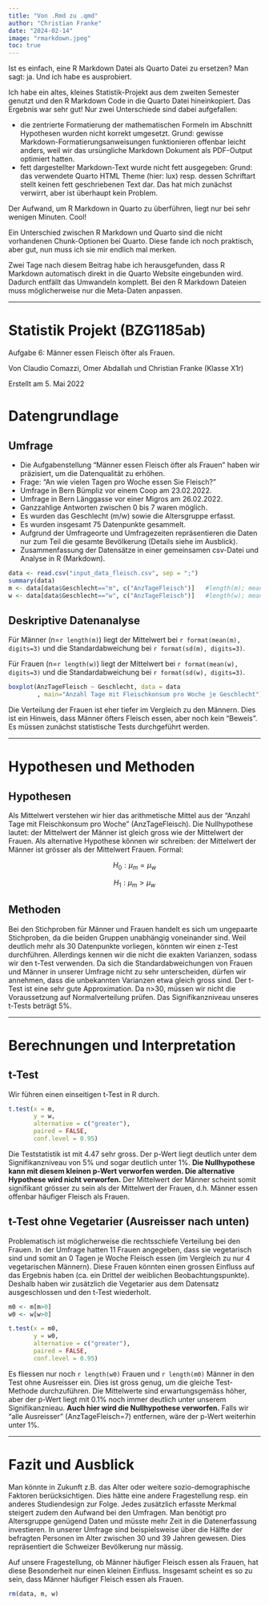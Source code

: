 ```yaml
---
title: "Von .Rmd zu .qmd"
author: "Christian Franke"
date: "2024-02-14"
image: "rmarkdown.jpeg"
toc: true
---
```


Ist es einfach, eine R Markdown Datei als Quarto Datei zu ersetzen? Man sagt: ja. Und ich habe es ausprobiert.

Ich habe ein altes, kleines Statistik-Projekt aus dem zweiten Semester genutzt und den R Markdown Code in die Quarto Datei hineinkopiert. Das Ergebnis war sehr gut! Nur zwei Unterschiede sind dabei aufgefallen:

* die zentrierte Formatierung der mathematischen Formeln im Abschnitt Hypothesen wurden nicht korrekt umgesetzt. Grund: gewisse Markdown-Formatierungsanweisungen funktionieren offenbar leicht anders, weil wir das ursüngliche Markdown Dokument als PDF-Output optimiert hatten.
* fett dargestellter Markdown-Text wurde nicht fett ausgegeben: Grund: das verwendete Quarto HTML Theme (hier: lux) resp. dessen Schriftart stellt keinen fett geschriebenen Text dar. Das hat mich zunächst verwirrt, aber ist überhaupt kein Problem.

:::{.callout-tip title="Fazit" icon=false}
Der Aufwand, um R Markdown in Quarto zu überführen, liegt nur bei sehr wenigen Minuten. Cool!
:::

Ein Unterschied zwischen R Markdown und Quarto sind die nicht vorhandenen Chunk-Optionen bei Quarto. Diese fande ich noch praktisch, aber gut, nun muss ich sie mir endlich mal merken.

:::{.callout-info title="Update" icon=false}
Zwei Tage nach diesem Beitrag habe ich herausgefunden, dass R Markdown automatisch direkt in die Quarto Website eingebunden wird. Dadurch entfällt das Umwandeln komplett. Bei den R Markdown Dateien muss möglicherweise nur die Meta-Daten anpassen.
:::

------------------------------------------------------------------------

# Statistik Projekt (BZG1185ab)
Aufgabe 6: Männer essen Fleisch öfter als Frauen.

Von Claudio Comazzi, Omer Abdallah und Christian Franke (Klasse X1r)

Erstellt am 5. Mai 2022

# Datengrundlage

## Umfrage

-   Die Aufgabenstellung "Männer essen Fleisch öfter als Frauen" haben wir präzisiert, um die Datenqualität zu erhöhen.
-   Frage: "An wie vielen Tagen pro Woche essen Sie Fleisch?"
-   Umfrage in Bern Bümpliz vor einem Coop am 23.02.2022.
-   Umfrage in Bern Länggasse vor einer Migros am 26.02.2022.
-   Ganzzahlige Antworten zwischen 0 bis 7 waren möglich.
-   Es wurden das Geschlecht (m/w) sowie die Altersgruppe erfasst.
-   Es wurden insgesamt 75 Datenpunkte gesammelt.
-   Aufgrund der Umfrageorte und Umfragezeiten repräsentieren die Daten nur zum Teil die gesamte Bevölkerung (Details siehe im Ausblick).
-   Zusammenfassung der Datensätze in einer gemeinsamen csv-Datei und Analyse in R (Markdown).

```r

data <- read.csv("input_data_fleisch.csv", sep = ";")
summary(data)
m <- data[data$Geschlecht=="m", c("AnzTageFleisch")]   #length(m); mean(m); sd(m)
w <- data[data$Geschlecht=="w", c("AnzTageFleisch")]   #length(w); mean(w); sd(w)

```

## Deskriptive Datenanalyse

Für Männer (n=`r length(m)`) liegt der Mittelwert bei `r format(mean(m), digits=3)` und die Standardabweichung bei `r format(sd(m), digits=3)`.

Für Frauen (n=`r length(w)`) liegt der Mittelwert bei `r format(mean(w), digits=3)` und die Standardabweichung bei `r format(sd(w), digits=3)`.

```r

boxplot(AnzTageFleisch ~ Geschlecht, data = data
        , main="Anzahl Tage mit Fleischkonsum pro Woche je Geschlecht")

```

Die Verteilung der Frauen ist eher tiefer im Vergleich zu den Männern. Dies ist ein Hinweis, dass Männer öfters Fleisch essen, aber noch kein "Beweis". Es müssen zunächst statistische Tests durchgeführt werden.

------------------------------------------------------------------------

# Hypothesen und Methoden

## Hypothesen

Als Mittelwert verstehen wir hier das arithmetische Mittel aus der "Anzahl Tage mit Fleischkonsum pro Woche" (AnzTageFleisch). Die Nullhypothese lautet: der Mittelwert der Männer ist gleich gross wie der Mittelwert der Frauen. Als alternative Hypothese können wir schreiben: der Mittelwert der Männer ist grösser als der Mittelwert Frauen. Formal:

<center> $H_{0}: \mu_{m} = \mu_{w}$

$H_{1}: \mu_{m} > \mu_{w}$ </center>

## Methoden

Bei den Stichproben für Männer und Frauen handelt es sich um ungepaarte Stichproben, da die beiden Gruppen unabhängig voneinander sind. Weil deutlich mehr als 30 Datenpunkte vorliegen, könnten wir einen z-Test durchführen. Allerdings kennen wir die nicht die exakten Varianzen, sodass wir den t-Test verwenden. Da sich die Standardabweichungen von Frauen und Männer in unserer Umfrage nicht zu sehr unterscheiden, dürfen wir annehmen, dass die unbekannten Varianzen etwa gleich gross sind. Der t-Test ist eine sehr gute Approximation. Da n\>30, müssen wir nicht die Voraussetzung auf Normalverteilung prüfen. Das Signifikanzniveau unseres t-Tests beträgt 5%.

------------------------------------------------------------------------

# Berechnungen und Interpretation

## t-Test

Wir führen einen einseitigen t-Test in R durch.

```r

t.test(x = m,
       y = w,
       alternative = c("greater"),
       paired = FALSE,
       conf.level = 0.95)

```

Die Teststatistik ist mit 4.47 sehr gross. Der p-Wert liegt deutlich unter dem Signifikanzniveau von 5% und sogar deutlich unter 1%. **Die Nullhypothese kann mit diesem kleinen p-Wert verworfen werden. Die alternative Hypothese wird nicht verworfen.** Der Mittelwert der Männer scheint somit signifikant grösser zu sein als der Mittelwert der Frauen, d.h. Männer essen offenbar häufiger Fleisch als Frauen.

## t-Test ohne Vegetarier (Ausreisser nach unten)

Problematisch ist möglicherweise die rechtsschiefe Verteilung bei den Frauen. In der Umfrage hatten 11 Frauen angegeben, dass sie vegetarisch sind und somit an 0 Tagen je Woche Fleisch essen (im Vergleich zu nur 4 vegetarischen Männern). Diese Frauen könnten einen grossen Einfluss auf das Ergebnis haben (ca. ein Drittel der weiblichen Beobachtungspunkte). Deshalb haben wir zusätzlich die Vegetarier aus dem Datensatz ausgeschlossen und den t-Test wiederholt.

```r
m0 <- m[m>0]
w0 <- w[w>0]

t.test(x = m0,
       y = w0,
       alternative = c("greater"),
       paired = FALSE,
       conf.level = 0.95)
```

Es fliessen nur noch `r length(w0)` Frauen und `r length(m0)` Männer in den Test ohne Ausreisser ein. Dies ist gross genug, um die gleiche Test-Methode durchzuführen. Die Mittelwerte sind erwartungsgemäss höher, aber der p-Wert liegt mit 0.1% noch immer deutlich unter unserem Signifikanznieau. **Auch hier wird die Nullhypothese verworfen.** Falls wir "alle Ausreisser" (AnzTageFleisch=7) entfernen, wäre der p-Wert weiterhin unter 1%.

------------------------------------------------------------------------

# Fazit und Ausblick

Man könnte in Zukunft z.B. das Alter oder weitere sozio-demographische Faktoren berücksichtigen. Dies hätte eine andere Fragestellung resp. ein anderes Studiendesign zur Folge. Jedes zusätzlich erfasste Merkmal steigert zudem den Aufwand bei den Umfragen. Man benötigt pro Altersgruppe genügend Daten und müsste mehr Zeit in die Datenerfassung investieren. In unserer Umfrage sind beispielsweise über die Hälfte der befragten Personen im Alter zwischen 30 und 39 Jahren gewesen. Dies repräsentiert die Schweizer Bevölkerung nur mässig.

Auf unsere Fragestellung, ob Männer häufiger Fleisch essen als Frauen, hat diese Besonderheit nur einen kleinen Einfluss. Insgesamt scheint es so zu sein, dass Männer häufiger Fleisch essen als Frauen.

```r
rm(data, m, w)
```

